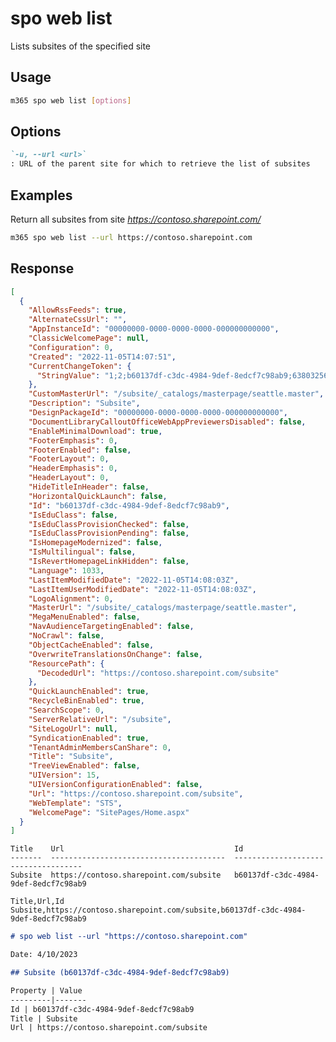 
# spo web list

Lists subsites of the specified site

## Usage

```sh
m365 spo web list [options]
```

## Options

```md defintion-list
`-u, --url <url>`
: URL of the parent site for which to retrieve the list of subsites
```

<Global />

## Examples

Return all subsites from site _https://contoso.sharepoint.com/_

```sh
m365 spo web list --url https://contoso.sharepoint.com
```

## Response

<Tabs>
  <TabItem value="JSON">

  ```json
  [
    {
      "AllowRssFeeds": true,
      "AlternateCssUrl": "",
      "AppInstanceId": "00000000-0000-0000-0000-000000000000",
      "ClassicWelcomePage": null,
      "Configuration": 0,
      "Created": "2022-11-05T14:07:51",
      "CurrentChangeToken": {
        "StringValue": "1;2;b60137df-c3dc-4984-9def-8edcf7c98ab9;638032561833570000;715587227"
      },
      "CustomMasterUrl": "/subsite/_catalogs/masterpage/seattle.master",
      "Description": "Subsite",
      "DesignPackageId": "00000000-0000-0000-0000-000000000000",
      "DocumentLibraryCalloutOfficeWebAppPreviewersDisabled": false,
      "EnableMinimalDownload": true,
      "FooterEmphasis": 0,
      "FooterEnabled": false,
      "FooterLayout": 0,
      "HeaderEmphasis": 0,
      "HeaderLayout": 0,
      "HideTitleInHeader": false,
      "HorizontalQuickLaunch": false,
      "Id": "b60137df-c3dc-4984-9def-8edcf7c98ab9",
      "IsEduClass": false,
      "IsEduClassProvisionChecked": false,
      "IsEduClassProvisionPending": false,
      "IsHomepageModernized": false,
      "IsMultilingual": false,
      "IsRevertHomepageLinkHidden": false,
      "Language": 1033,
      "LastItemModifiedDate": "2022-11-05T14:08:03Z",
      "LastItemUserModifiedDate": "2022-11-05T14:08:03Z",
      "LogoAlignment": 0,
      "MasterUrl": "/subsite/_catalogs/masterpage/seattle.master",
      "MegaMenuEnabled": false,
      "NavAudienceTargetingEnabled": false,
      "NoCrawl": false,
      "ObjectCacheEnabled": false,
      "OverwriteTranslationsOnChange": false,
      "ResourcePath": {
        "DecodedUrl": "https://contoso.sharepoint.com/subsite"
      },
      "QuickLaunchEnabled": true,
      "RecycleBinEnabled": true,
      "SearchScope": 0,
      "ServerRelativeUrl": "/subsite",
      "SiteLogoUrl": null,
      "SyndicationEnabled": true,
      "TenantAdminMembersCanShare": 0,
      "Title": "Subsite",
      "TreeViewEnabled": false,
      "UIVersion": 15,
      "UIVersionConfigurationEnabled": false,
      "Url": "https://contoso.sharepoint.com/subsite",
      "WebTemplate": "STS",
      "WelcomePage": "SitePages/Home.aspx"
    }
  ]
  ```

  </TabItem>
  <TabItem value="Text">

  ```text
  Title    Url                                      Id
  -------  ---------------------------------------  ------------------------------------
  Subsite  https://contoso.sharepoint.com/subsite   b60137df-c3dc-4984-9def-8edcf7c98ab9
  ```

  </TabItem>
  <TabItem value="CSV">

  ```csv
  Title,Url,Id
  Subsite,https://contoso.sharepoint.com/subsite,b60137df-c3dc-4984-9def-8edcf7c98ab9
  ```

  </TabItem>
  <TabItem value="Markdown">

  ```md
  # spo web list --url "https://contoso.sharepoint.com"

  Date: 4/10/2023

  ## Subsite (b60137df-c3dc-4984-9def-8edcf7c98ab9)

  Property | Value
  ---------|-------
  Id | b60137df-c3dc-4984-9def-8edcf7c98ab9
  Title | Subsite
  Url | https://contoso.sharepoint.com/subsite    
  ```

  </TabItem>
</Tabs>

